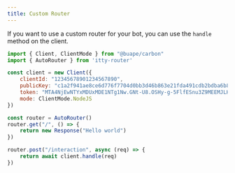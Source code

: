```yaml
---
title: Custom Router
---
```


If you want to use a custom router for your bot, you can use the `handle` method on the client.

```js title="index.js"
import { Client, ClientMode } from "@buape/carbon"
import { AutoRouter } from 'itty-router'

const client = new Client({
	clientId: "12345678901234567890",
	publicKey: "c1a2f941ae8ce6d776f7704d0bb3d46b863e21fda491cdb2bdba6b8bc5fe7269",
	token: "MTA4NjEwNTYxMDUxMDE1NTg1Nw.GNt-U8.OSHy-g-5FlfESnu3Z9MEEMJLHiRthXajiXNwiE",
	mode: ClientMode.NodeJS
})

const router = AutoRouter()
router.get("/", () => {
	return new Response("Hello world")
})

router.post("/interaction", async (req) => {
	return await client.handle(req)
})
```

